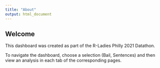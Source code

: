 ```yaml
---
title: "About"
output: html_document
---
```


## Welcome

This dashboard was created as part of the R-Ladies Philly 2021 Datathon.

To navigate the dashboard, choose a selection (Bail, Sentences) and then view an analysis in each tab of the corresponding pages.